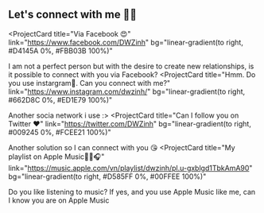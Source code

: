 ## Let's connect with me 🥳🥳

<ProjectCard
  title="Via Facebook 😍"
  link="https://www.facebook.com/DWZinh"
  bg="linear-gradient(to right, #D4145A 0%, #FBB03B 100%)"
>
  I am not a perfect person but with the desire to create new relationships, 
  is it possible to connect with you via Facebook?
</ProjectCard>
<ProjectCard
  title="Hmm. Do you use instargram🤩. Can you connect with me?"
  link="https://www.instagram.com/dwzinh/"
  bg="linear-gradient(to right, #662D8C 0%, #ED1E79 100%)"
>
  Another socia network i use :>
</ProjectCard>
<ProjectCard
  title="Can I follow you on Twitter ❤️"
  link="https://twitter.com/DWZinh"
  bg="linear-gradient(to right, #009245 0%, #FCEE21 100%)"
>
  Another solution so I can connect with you 😘
</ProjectCard>
<ProjectCard
  title="My playlist on Apple Music🎹🎶🎧"
  link="https://music.apple.com/vn/playlist/dwzinh/pl.u-gxblgd1TbkAmA90"
  bg="linear-gradient(to right, #D585FF 0%, #00FFEE 100%)"
>
  Do you like listening to music? If yes, and you use Apple Music like me, can I know you are on Apple Music
</ProjectCard>